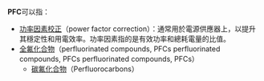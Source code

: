 '''PFC'''可以指：
*[[功率因素校正|功率因素校正]]（power factor correction）：通常用於電源供應器上，以提升其穩定性和用電效率。功率因素指的是有效功率和總耗電量的比值。
*[[全氟化合物|全氟化合物]]（perfluorinated compounds, PFCs perfluorinated compounds, PFCs perfluorinated compounds, PFCs）
**[[碳氟化合物|碳氟化合物]]（Perfluorocarbons）
{{消歧義|Cat=三字拉丁字母缩写消歧义}}